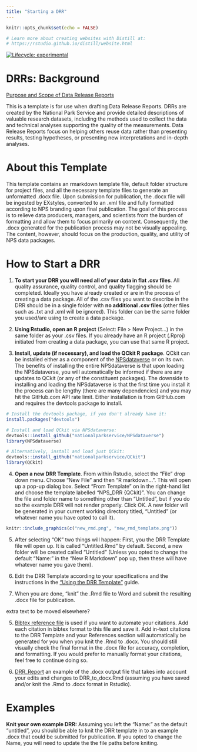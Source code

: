 ```yaml
---
title: "Starting a DRR"
---
```


```r
knitr::opts_chunk$set(echo = FALSE)

# Learn more about creating websites with Distill at:
# https://rstudio.github.io/distill/website.html

```

<!-- badges: start -->

[![Lifecycle: experimental](https://img.shields.io/badge/lifecycle-experimental-orange.svg)](https://www.tidyverse.org/lifecycle/#experimental)

<!-- badges: end -->

# DRRs: Background

[Purpose and Scope of Data Release Reports](DRR_Purpose_and_Scope.html)

This is a template is for use when drafting Data Release Reports. DRRs are created by the National Park Service and provide detailed descriptions of valuable research datasets, including the methods used to collect the data and technical analyses supporting the quality of the measurements. Data Release Reports focus on helping others reuse data rather than presenting results, testing hypotheses, or presenting new interpretations and in-depth analyses.

# About this Template

This template contains an rmarkdown template file, default folder structure for project files, and all the necessary template files to generate an unformatted .docx file. Upon submission for publication, the .docx file will be ingested by EXstyles, converted to an .xml file and fully formatted according to NPS branding upon final publication. The goal of this process is to relieve data producers, managers, and scientists from the burden of formatting and allow them to focus primarily on content. Consequently, the .docx generated for the publication process may not be visually appealing. The content, however, should focus on the production, quality, and utility of NPS data packages.

# How to Start a DRR

1.  **To start your DRR you will need all of your data in flat .csv files**. All quality assurance, quality control, and quality flagging should be completed. Ideally you have already created or are in the process of creating a data package. All of the .csv files you want to describe in the DRR should be in a single folder with **no additional .csv files** (other files such as .txt and .xml will be ignored). This folder can be the same folder you used/are using to create a data package.

2.  **Using Rstudio, open an R project** (Select: File \> New Project...) in the same folder as your .csv files. If you already have an R project (.Rproj) initiated from creating a data package, you can use that same R project.

3.  **Install, update (if necessary), and load the QCkit R package**. QCkit can be installed either as a component of the [NPSdataverse](https://nationalparkservice.github.io/NPSdataverse/) or on its own. The benefits of installing the entire NPSdataverse is that upon loading the NPSdataverse, you will automatically be informed if there are any updates to QCkit (or any of the constituent packages). The downside to installing and loading the NPSdataverse is that the first time you install it the process can be lengthy (there are many dependencies) and you may hit the GitHub.com API rate limit. Either installation is from GitHub.com and requires the devtools package to install.

```r
# Install the devtools package, if you don't already have it:
install.packages("devtools")
```

```r
# Install and load QCkit via NPSdataverse:
devtools::install_github("nationalparkservice/NPSdataverse")
library(NPSdataverse)
```

```r
# Alternatively, install and load just QCkit:
devtools::install_github("nationalparkservice/QCkit")
library(QCkit)
```

4.  **Open a new DRR Template**. From within Rstudio, select the "File" drop down menu. Choose "New File" and then "R markdown...". This will open up a pop-up dialog box. Select "From Template" on in the right-hand list and choose the template labelled "NPS_DRR {QCkit}". You can change the file and folder name to something other than "Untitled", but if you do so the example DRR will not render properly. Click OK. A new folder will be generated in your current working directory titled, "Untitled" (or whatever name you have opted to call it).

```r
knitr::include_graphics(c("new_rmd.png", "new_rmd_template.png"))
```

5.  After selecting "OK" two things will happen: First, you the DRR Template file will open up. It is called "Untitled.Rmd" by default. Second, a new folder will be created called "Untitled" (Unless you opted to change the default "Name:" in the "New R Markdown" pop up, then these will have whatever name you gave them).

6.  Edit the DRR Template according to your specifications and the instructions in the ["Using the DRR Template"](Using-the-DRR-Template.html) guide.

7.  When you are done, "knit" the .Rmd file to Word and submit the resulting .docx file for publication.

extra text to be moved elsewhere?

5.  [Bibtex reference file](https://github.com/nationalparkservice/DRR_Template/raw/master/reference.bib) is used if you want to automate your citations. Add each citation in bibtex format to this file and save it. Add in-text citations to the DRR Template and your References section will automatically be generated for you when you knit the .Rmd to .docx. You should still visually check the final format in the .docx file for accuracy, completion, and formatting. If you would prefer to manually format your citations, feel free to continue doing so.

6.  [DRR_Report](https://github.com/nationalparkservice/DRR_Template/raw/master/DRR_to_docx.docx) an example of the .docx output file that takes into account your edits and changes to DRR_to_docx.Rmd (assuming you have saved and/or knit the .Rmd to .docx format in Rstudio).

# Examples

**Knit your own example DRR:** Assuming you left the "Name:" as the default "untitled", you should be able to knit the DRR template in to an example .docx that could be submitted for publication. If you opted to change the Name, you will need to update the the file paths before kniting.
